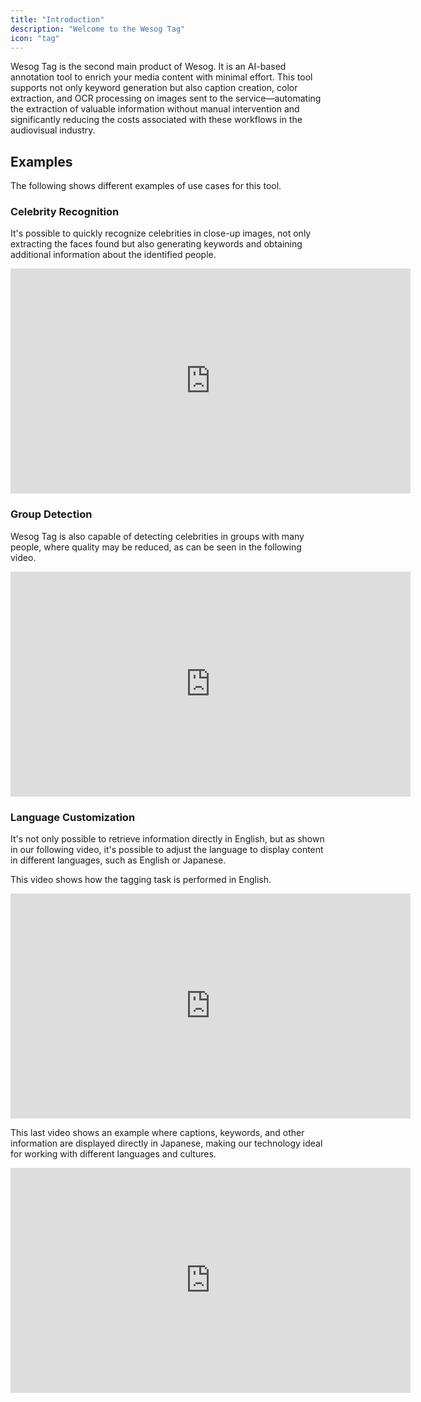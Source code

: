 ```yaml
---
title: "Introduction"
description: "Welcome to the Wesog Tag"
icon: "tag"
---
```


Wesog Tag is the second main product of Wesog. It is an AI-based annotation tool to enrich your media content with minimal effort. This tool supports not only keyword generation but also caption creation, color extraction, and OCR processing on images sent to the service—automating the extraction of valuable information without manual intervention and significantly reducing the costs associated with these workflows in the audiovisual industry.

## Examples
The following shows different examples of use cases for this tool.

### Celebrity Recognition
It's possible to quickly recognize celebrities in close-up images, not only extracting the faces found but also generating keywords and obtaining additional information about the identified people.

<iframe src="https://wesog.sharepoint.com/sites/WESOGSYSTEMSS.L/_layouts/15/embed.aspx?UniqueId=672f935b-25d7-4d2e-8729-22d66a52329a&nav=%7B%22playbackOptions%22%3A%7B%22startTimeInSeconds%22%3A0%7D%7D&embed=%7B%22ust%22%3Atrue%2C%22hv%22%3A%22CopyEmbedCode%22%7D&referrer=StreamWebApp&referrerScenario=EmbedDialog.Create" width="640" height="360" frameborder="0" scrolling="no" allowfullscreen title="Celebrity Recognition - Individual Face Detection and Tagging"></iframe>

### Group Detection
Wesog Tag is also capable of detecting celebrities in groups with many people, where quality may be reduced, as can be seen in the following video.

<iframe src="https://wesog.sharepoint.com/sites/WESOGSYSTEMSS.L/_layouts/15/embed.aspx?UniqueId=6d580914-b3a5-455f-83b7-480450d834fd&nav=%7B%22playbackOptions%22%3A%7B%22startTimeInSeconds%22%3A0%7D%7D&embed=%7B%22ust%22%3Atrue%2C%22hv%22%3A%22CopyEmbedCode%22%7D&referrer=StreamWebApp&referrerScenario=EmbedDialog.Create" width="640" height="360" frameborder="0" scrolling="no" allowfullscreen title="Group Detection - Celebrity Recognition in Groups"></iframe>

### Language Customization
It's not only possible to retrieve information directly in English, but as shown in our following video, it's possible to adjust the language to display content in different languages, such as English or Japanese.

This video shows how the tagging task is performed in English.

<iframe src="https://wesog.sharepoint.com/sites/WESOGSYSTEMSS.L/_layouts/15/embed.aspx?UniqueId=038f1123-d6bd-4d90-bb7a-674a9e8a67dc&nav=%7B%22playbackOptions%22%3A%7B%22startTimeInSeconds%22%3A0%7D%7D&embed=%7B%22ust%22%3Atrue%2C%22hv%22%3A%22CopyEmbedCode%22%7D&referrer=StreamWebApp&referrerScenario=EmbedDialog.Create" width="640" height="360" frameborder="0" scrolling="no" allowfullscreen title="Language Customization - English Tagging"></iframe>

This last video shows an example where captions, keywords, and other information are displayed directly in Japanese, making our technology ideal for working with different languages and cultures.

<iframe src="https://wesog.sharepoint.com/sites/WESOGSYSTEMSS.L/_layouts/15/embed.aspx?UniqueId=f7d69ed2-06fc-4604-a20d-368c66f491aa&nav=%7B%22playbackOptions%22%3A%7B%22startTimeInSeconds%22%3A0%7D%7D&embed=%7B%22ust%22%3Atrue%2C%22hv%22%3A%22CopyEmbedCode%22%7D&referrer=StreamWebApp&referrerScenario=EmbedDialog.Create" width="640" height="360" frameborder="0" scrolling="no" allowfullscreen title="Language Customization - Japanese Tagging"></iframe>